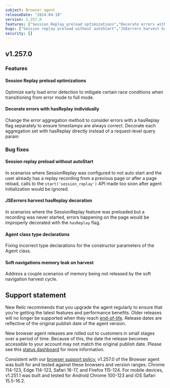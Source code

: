 ```yaml
---
subject: Browser agent
releaseDate: "2024-04-18"
version: 1.257.0
features: ["Session Replay preload optimizations","Decorate errors with hasReplay individually"]
bugs: ["Session replay preload without autoStart","JSEerrors harvest hasReplay decoration","Agent class type declarations","Soft navigations memory leak on harvest"]
security: []
---
```


## v1.257.0

### Features

#### Session Replay preload optimizations
Optimize early load error detection to mitigate certain race conditions when transitioning from error mode to full mode.

#### Decorate errors with hasReplay individually
Change the error aggregation method to consider errors with a hasReplay flag separately to ensure timestamps are always correct. Decorate each aggregation set with hasReplay directly instead of a request-level query param


### Bug fixes

#### Session replay preload without autoStart
In scenarios where SessionReplay was configured to not auto start and the user already has a replay recording from a previous page or after a page reload, calls to the `start('session_replay')` API made too soon after agent initialization would be ignored.

#### JSEerrors harvest hasReplay decoration
In scenarios where the SessionReplay feature was preloaded but a recording was never started, errors happening on the page would be improperly decorated with the `hasReplay` flag.

#### Agent class type declarations
Fixing incorrect type declarations for the constructor parameters of the Agent class.

#### Soft navigations memory leak on harvest
Address a couple scenarios of memory being not released by the soft navigation harvest cycle.

## Support statement

New Relic recommends that you upgrade the agent regularly to ensure that you're getting the latest features and performance benefits. Older releases will no longer be supported when they reach [end-of-life](https://docs.newrelic.com/docs/browser/browser-monitoring/getting-started/browser-agent-eol-policy/). Release dates are reflective of the original publish date of the agent version.

New browser agent releases are rolled out to customers in small stages over a period of time. Because of this, the date the release becomes accessible to your account may not match the original publish date. Please see this [status dashboard](https://newrelic.github.io/newrelic-browser-agent-release/) for more information.

Consistent with our [browser support policy](https://docs.newrelic.com/docs/browser/new-relic-browser/getting-started/compatibility-requirements-browser-monitoring/#browser-types), v1.257.0 of the Browser agent was built for and tested against these browsers and version ranges: Chrome 114-123, Edge 114-123, Safari 16-17, and Firefox 115-124. For mobile devices, v1.251.1 was built and tested for Android Chrome 100-123 and iOS Safari 15.5-16.2.